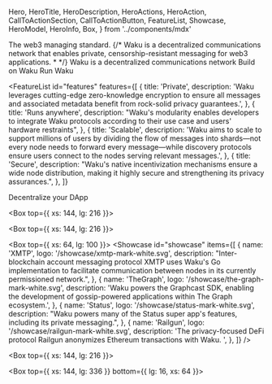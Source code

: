   Hero,
  HeroTitle,
  HeroDescription,
  HeroActions,
  HeroAction,
  CallToActionSection,
  CallToActionButton,
  FeatureList,
  Showcase,
  HeroModel,
  HeroInfo,
  Box,
} from '../components/mdx'

<Hero size="large">
  <HeroInfo>
    <HeroTitle>The web3 managing standard.</HeroTitle>
    {/*
        <HeroDescription>
            Waku is a decentralized communications network that enables private, censorship-resistant messaging for web3
            applications.
        </HeroDescription>
        * */}
    <HeroDescription>
      Waku is a decentralized communications network
    </HeroDescription>
    <HeroActions>
      <HeroAction href="https://docs.waku.org" target="_blank">
        Build on Waku
      </HeroAction>
      <HeroAction variant="filled" href="https://docs.waku.org" target="_blank">
        Run Waku
      </HeroAction>
    </HeroActions>
  </HeroInfo>
  <HeroModel
    modelId={'bust'}
    mode={'abstract'}
    rotateSpeed={0.04}
    asciiConfig={{
      characters: '  w . a . k . u . & * ',
    }}
  />
</Hero>

<FeatureList
  id="features"
  features={[
    {
      title: 'Private',
      description:
        'Waku leverages cutting-edge zero-knowledge encryption to ensure all messages and associated metadata benefit from rock-solid privacy guarantees.',
    },
    {
      title: 'Runs anywhere',
      description:
        "Waku's modularity enables developers to integrate Waku protocols according to their use case and users' hardware restraints",
    },
    {
      title: 'Scalable',
      description:
        'Waku aims to scale to support millions of users by dividing the flow of messages into shards—not every node needs to forward every message—while discovery protocols ensure users connect to the nodes serving relevant messages.',
    },
    {
      title: 'Secure',
      description:
        "Waku's native incentivization mechanisms ensure a wide node distribution, making it highly secure and strengthening its privacy assurances.",
    },
  ]}
>
  <CallToActionButton variant="outlined" href="https://docs.waku.org">
    Decentralize your DApp
  </CallToActionButton>
</FeatureList>

<Box top={{ xs: 144, lg: 216 }}>
  <CallToActionSection
    title="Team"
    columns={1}
    description="Waku is built and maintained by a global team of experienced and driven software developers and researchers that share a passion for privacy and decentralized technologies. "
    label="Read more"
    href="/about/team"
  />
</Box>

<Box top={{ xs: 144, lg: 216 }}>
  <CallToActionSection
    title="Used by"
    columns={2}
    description="Waku has brought private, censorship-resistant communications to several notable web3 DApps, decentralizing their messaging components:"
    label="Decentrialize your DApp"
    href="https://docs.waku.org"
  />
</Box>

<Box top={{ xs: 64, lg: 100 }}>
  <Showcase
    id="showcase"
    items={[
      {
        name: 'XMTP',
        logo: '/showcase/xmtp-mark-white.svg',
        description:
          "Inter-blockchain account messaging protocol XMTP uses Waku's Go implementation to facilitate communication between nodes in its currently permissioned network.",
      },
      {
        name: 'TheGraph',
        logo: '/showcase/the-graph-mark-white.svg',
        description:
          'Waku powers the Graphcast SDK, enabling the development of gossip-powered applications within The Graph ecosystem.',
      },
      {
        name: 'Status',
        logo: '/showcase/status-mark-white.svg',
        description:
          "Waku powers many of the Status super app's features, including its private messaging.",
      },
      {
        name: 'Railgun',
        logo: '/showcase/railgun-mark-white.svg',
        description:
          'The privacy-focused DeFi protocol Railgun anonymizes Ethereum transactions with Waku. ',
      },
    ]}
  />
</Box>

<Box top={{ xs: 144, lg: 216 }}>
  <CallToActionSection
    title="Development roadmap"
    description="Waku has the ambitious goal of attracting and supporting millions of simultaneous users, truly serving as the communications standard across web3. Our development roadmap focuses on achieving secure scalability before implementing incentivization mechanisms to sustain Waku."
    label="Read more"
    href="/about/development-roadmap"
  />
</Box>

<Box top={{ xs: 144, lg: 336 }} bottom={{ lg: 16, xs: 64 }}>
  <CallToActionSection
    title="Join the community to discover what Waku can bring to your DApp"
    label="Decentralize your DApp"
    href="/join"
  />
</Box>
